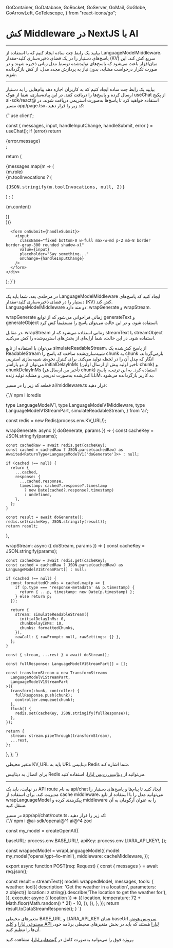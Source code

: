   GoContainer,
  GoDatabase,
  GoRocket,
  GoServer,
  GoMail,
  GoGlobe,
  GoArrowLeft,
  GoTelescope,
} from "react-icons/go";


<Layout>
<Head>
<title>مستندات کش Middleware دستیار در NextJS با AI - لیارا</title>
<meta property="og:title" content="مستندات خدمات رایانش ابری لیارا" />
<meta property="og:description" content="مستندات مربوط به آشنایی با نحوه کش Middleware در فریم‌ورک NextJS با استفاده از سرویس هوش مصنوعی (AI) لیارا"  />
</Head>


# کش Middleware در NextJS با AI
<hr className="mb-2" />

بیایید یک رابط چت ساده ایجاد کنیم که با استفاده از <Important>LanguageModelMiddleware</Important>، پاسخ‌های دستیار را در یک فضای ذخیره‌سازی کلید-مقدار (KV) سریع کش کند. این میان‌افزار باعث می‌شود که پاسخ‌های تولیدشده توسط مدل زبانی ذخیره شوند و در صورت تکرار درخواست مشابه، بدون نیاز به پردازش مجدد مدل، از کش بازگردانده شوند.
<hr className="mb-2" />

<Section id='client' title='کلاینت' />

بیایید یک رابط چت ساده ایجاد کنیم که به کاربران اجازه دهد پیام‌هایی را به دستیار ارسال کرده و پاسخ‌ها را دریافت کنند. در این پیاده‌سازی، شما از هوک <Important>useChat</Important> از پکیج <Important>ai-sdk/react@</Important> استفاده خواهید کرد تا پاسخ‌ها به‌صورت استریمی دریافت شوند.
در مسیر <Important>app/page.tsx</Important>، کد زیر را قرار دهید:

<div className="h-2" />
<div dir='ltr'>
    <Highlight className="js">
        {`'use client';


  const { messages, input, handleInputChange, handleSubmit, error } = useChat();
  if (error) return <div>{error.message}</div>;

  return (
    <div className="flex flex-col w-full max-w-md py-24 mx-auto stretch">
      <div className="space-y-4">
        {messages.map(m => (
          <div key={m.id} className="whitespace-pre-wrap">
            <div>
              <div className="font-bold">{m.role}</div>
              {m.toolInvocations ? (
                <pre>{JSON.stringify(m.toolInvocations, null, 2)}</pre>
              ) : (
                <p>{m.content}</p>
              )}
            </div>
          </div>
        ))}
      </div>

      <form onSubmit={handleSubmit}>
        <input
          className="fixed bottom-0 w-full max-w-md p-2 mb-8 border border-gray-300 rounded shadow-xl"
          value={input}
          placeholder="Say something..."
          onChange={handleInputChange}
        />
      </form>
    </div>
  );
}`}
    </Highlight>
</div>


<hr className="mb-2" />
<Section id='middleware' title='Middleware' />


در مرحله‌ی بعد، شما باید یک <Important>LanguageModelMiddleware</Important> ایجاد کنید که پاسخ‌های دستیار را در فضای ذخیره‌سازی کلید-مقدار (KV) کش کند.
<Important>LanguageModelMiddleware</Important> دو متد دارد: <Important>wrapGenerate</Important> و <Important>wrapStream</Important>.
<div className="h-4" />

<Important>wrapGenerate</Important> زمانی فراخوانی می‌شود که از توابع <Important>generateText</Important> و <Important>generateObject</Important> استفاده شود، و در این حالت می‌توان پاسخ را مستقیماً کش کرد.
<div className="h-4" />


در مقابل، <Important>wrapStream</Important> زمانی استفاده می‌شود که از <Important>streamText</Important> یا <Important>streamObject</Important> استفاده شود. در این حالت، شما آرایه‌ای از بخش‌های استریم‌شده را کش می‌کنید.
<div className="h-4" />

می‌توان با استفاده از تابع <Important>simulateReadableStream</Important>، از پاسخ کش‌شده یک <Important>ReadableStream</Important> شبیه‌سازی‌شده ساخت که پاسخ را chunk به chunk بازمی‌گرداند، انگار که مدل آن را در لحظه تولید می‌کند.
برای کنترل نحوه‌ی شبیه‌سازی استریم، می‌توان از دو پارامتر <Important>initialDelayInMs</Important> (تأخیر اولیه پیش از ارسال اولین chunk) و <Important>chunkDelayInMs</Important> (تأخیر بین ارسال هر chunk) استفاده کرد.
به این ترتیب، پاسخ کش‌شده به‌صورت تدریجی و مشابه تولید زنده LLM، به کاربر بازگردانده می‌شود.
<div className="h-4" />

قطعه کد زیر را در مسیر <Important>ai/middleware.ts</Important> قرار دهید:

<div className="h-2" />
<div dir='ltr'>
    <Highlight className="js">
        {`// npm i ioredis

  type LanguageModelV1,
  type LanguageModelV1Middleware,
  type LanguageModelV1StreamPart,
  simulateReadableStream,
} from 'ai';

const redis = new Redis(process.env.KV_URL!); 

  wrapGenerate: async ({ doGenerate, params }) => {
    const cacheKey = JSON.stringify(params);

    const cachedRaw = await redis.get(cacheKey);
    const cached = cachedRaw ? JSON.parse(cachedRaw) as Awaited<ReturnType<LanguageModelV1['doGenerate']>> : null;

    if (cached !== null) {
      return {
        ...cached,
        response: {
          ...cached.response,
          timestamp: cached?.response?.timestamp
            ? new Date(cached?.response?.timestamp)
            : undefined,
        },
      };
    }

    const result = await doGenerate();
    redis.set(cacheKey, JSON.stringify(result));
    return result;
  },

  wrapStream: async ({ doStream, params }) => {
    const cacheKey = JSON.stringify(params);

    const cachedRaw = await redis.get(cacheKey);
    const cached = cachedRaw ? JSON.parse(cachedRaw) as LanguageModelV1StreamPart[] : null;

    if (cached !== null) {
      const formattedChunks = cached.map(p => {
        if (p.type === 'response-metadata' && p.timestamp) {
          return { ...p, timestamp: new Date(p.timestamp) };
        } else return p;
      });

      return {
        stream: simulateReadableStream({
          initialDelayInMs: 0,
          chunkDelayInMs: 10,
          chunks: formattedChunks,
        }),
        rawCall: { rawPrompt: null, rawSettings: {} },
      };
    }

    const { stream, ...rest } = await doStream();

    const fullResponse: LanguageModelV1StreamPart[] = [];

    const transformStream = new TransformStream<
      LanguageModelV1StreamPart,
      LanguageModelV1StreamPart
    >({
      transform(chunk, controller) {
        fullResponse.push(chunk);
        controller.enqueue(chunk);
      },
      flush() {
        redis.set(cacheKey, JSON.stringify(fullResponse));
      },
    });

    return {
      stream: stream.pipeThrough(transformStream),
      ...rest,
    };
  },
};
`}
    </Highlight>
</div>
<div className="h-2" />
<Alert variant="info">
<p>
متغیر محیطی <Important>KV_URL</Important> باید به URL دیتابیس Redis شما اشاره کند. 
</p>
</Alert>
<Alert variant="success">
<p>
برای اتصال به دیتابیس Redis می‌توانید از <a href="https://liara.ir/landing/%D9%87%D8%A7%D8%B3%D8%AA-%D8%A7%D8%A8%D8%B1%DB%8C-redis/" className="text-[#2196f3]">دیتابیس ردیس لیارا</a>، استفاده کنید. 
</p>
</Alert>


<hr className="mb-2" />

<Section id='server' title='سرور' />

در نهایت، باید یک  API route به نام <Important>api/chat</Important> ایجاد کنید تا پیام‌ها و پاسخ‌های دستیار را مدیریت کند. برای استفاده از cache middleware، می‌توانید مدل را با استفاده از تابع <Important>wrapLanguageModel</Important> پیکربندی کرده و middleware را به عنوان آرگومان به آن منتقل کنید.

<div className="h-2" />
در مسیر <Important>app/api/chat/route.ts</Important>، کد زیر را قرار دهید:

<div className="h-2" />
<div dir='ltr'>
    <Highlight className="js">
        {`// npm i @ai-sdk/openai@^1 ai@^4 zod


const my_model = createOpenAI({

  baseURL: process.env.BASE_URL!,
  apiKey: process.env.LIARA_API_KEY!,
});

const wrappedModel = wrapLanguageModel({
  model: my_model('openai/gpt-4o-mini'),
  middleware: cacheMiddleware,
});


export async function POST(req: Request) {
  const { messages } = await req.json();

  const result = streamText({
    model: wrappedModel,
    messages,
    tools: {
      weather: tool({
        description: 'Get the weather in a location',
        parameters: z.object({
          location: z.string().describe('The location to get the weather for'),
        }),
        execute: async ({ location }) => ({
          location,
          temperature: 72 + Math.floor(Math.random() * 21) - 10,
        }),
      }),
    },
  });
  return result.toDataStreamResponse();
}
`}
    </Highlight>
</div>
<div className="h-2" />
<Alert variant="info">
<p>
متغیرهای محیطی <Important>BASE_URL</Important> و <Important>LIARA_API_KEY</Important> همان baseUrl <a href="https://liara.ir/products/ai/" className="text-[#2196f3]">سرویس هوش مصنوعی لیارا</a> و <a href="/references/api/about/#api-access-key" className="text-[#2196f3]">کلید API لیارا</a> هستند که باید در بخش متغیرهای محیطی برنامه خود، آن‌ها را تنظیم کنید. 
</p>
</Alert>
<Alert variant="success">
<p>
پروژه فوق را می‌توانید به‌صورت کامل در <a href="https://github.com/liara-cloud/ai-sdk-examples/tree/master/NextJS/caching-middleware" className="text-[#2196f3]">گیت‌هاب لیارا</a>، مشاهده کنید. 
</p>
</Alert>

</Layout>